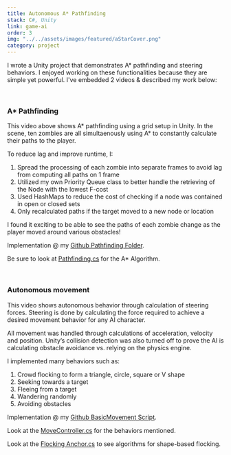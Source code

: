 ```yaml
---
title: Autonomous A* Pathfinding
stack: C#, Unity
link: game-ai
order: 3
img: "../../assets/images/featured/aStarCover.png"
category: project
---
```


I wrote a Unity project that demonstrates A* pathfinding and steering behaviors. 
I enjoyed working on these functionalities because they are simple yet powerful. I've embedded 2 videos & described my work below:

<br/>

### A* Pathfinding
This video above shows A* pathfinding using a grid setup in Unity. In the scene, ten zombies are all simultaenously using A* to constantly calculate their paths to the player. 

<YouTube youTubeId="HysjDYTByBQ" />

To reduce lag and improve runtime, I:
1.	Spread the processing of each zombie into separate frames to avoid lag from computing all paths on 1 frame 
2.	Utilized my own Priority Queue class to better handle the retrieving of the Node with the lowest F-cost
3.	Used HashMaps to reduce the cost of checking if a node was contained in open or closed sets
4.	Only recalculated paths if the target moved to a new node or location

I found it exciting to be able to see the paths of each zombie change as the player moved around various obstacles!  

Implementation @ my <a href="https://github.com/tsaieric/BasicMovement/tree/master/Assets/Scripts/Pathfinding" target="_blank">Github Pathfinding Folder</a>.  

Be sure to look at <a href="https://github.com/tsaieric/BasicMovement/tree/master/Assets/Scripts/Pathfinding/Pathfinding.cs" target="_blank">Pathfinding.cs</a> for the A* Algorithm.  

<br/>

### Autonomous movement 

This video shows autonomous behavior through calculation of steering forces. 
Steering is done by calculating the force required to achieve a desired movement behavior for any AI character.  

All movement was handled through calculations of acceleration, velocity and position. 
Unity’s collision detection was also turned off to prove the AI is calculating obstacle avoidance vs. relying on the physics engine. 

<YouTube youTubeId="sGFoUicI2XY" />

I implemented many behaviors such as:
1. Crowd flocking to form a triangle, circle, square or V shape
2. Seeking towards a target
3. Fleeing from a target
4. Wandering randomly
5. Avoiding obstacles

Implementation @ my <a href="https://github.com/tsaieric/BasicMovement/tree/master/Assets/Scripts/BasicMovement" target="_blank">Github BasicMovement Script</a>.  

Look at the <a href="https://github.com/tsaieric/BasicMovement/blob/master/Assets/Scripts/BasicMovement/MoveController.cs" target="_blank">MoveController.cs</a> for the behaviors mentioned.  

Look at the <a href="https://github.com/tsaieric/BasicMovement/blob/master/Assets/Scripts/BasicMovement/FlockingAnchor.cs" target="_blank">Flocking Anchor.cs</a> to see algorithms for shape-based flocking.  